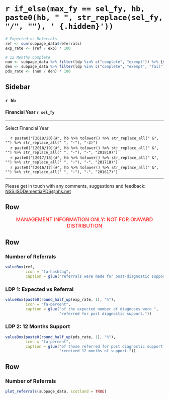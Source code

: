 `r if_else(max_fy == sel_fy, hb, paste0(hb, " ", str_replace(sel_fy, "/", ""), ' {.hidden}'))`
=================================================

```r

# Expected vs Referrals
ref <- sum(subpage_data$referrals)
exp_rate <- (ref / exp) * 100

# 12 Months Complete
num <- subpage_data %>% filter(ldp %in% c("complete", "exempt")) %>% {sum(.$referrals)}
den <- subpage_data %>% filter(ldp %in% c("complete", "exempt", "fail")) %>% {sum(.$referrals)}
pds_rate <- (num / den) * 100

```

Sidebar {.sidebar}
-----------------------------------------------------------------------

### `r hb`
#### Financial Year `r sel_fy`

***

Select Financial Year

<!-- For some reason need '-2' on end of 1819 links - check why this is -->
|     `r paste0("[2019/20](#", hb %>% tolower() %>% str_replace_all(" &", "") %>% str_replace_all(" ", "-"), "-3)")`
|     `r paste0("[2018/19](#", hb %>% tolower() %>% str_replace_all(" &", "") %>% str_replace_all(" ", "-"), "-", "201819)")`
|     `r paste0("[2017/18](#", hb %>% tolower() %>% str_replace_all(" &", "") %>% str_replace_all(" ", "-"), "-", "201718)")`
|     `r paste0("[2016/17](#", hb %>% tolower() %>% str_replace_all(" &", "") %>% str_replace_all(" ", "-"), "-", "201617)")`

***

<!-- Reword this and try and force to bottom of sidebar -->
Please get in touch with any comments, suggestions and feedback: [NSS.ISDDementiaPDS@nhs.net](mailto:NSS.ISDDementiaPDS@nhs.net)


Row {data-height=30}
-----------------------------------------------------------------------

<!-- Management Information tagline -->
<font size="3"> 
<center> 
<span style="color:red"> 
MANAGEMENT INFORMATION ONLY: NOT FOR ONWARD DISTRIBUTION 
</span> </center> </font> 


Row
----------------------------------------------------------------------

### Number of Referrals

```r
valueBox(ref, 
         icon = "fa-hashtag",
         caption = glue("referrals were made for post-diagnostic support."))
```

### LDP 1: Expected vs Referral

```r
valueBox(paste0(round_half_up(exp_rate, 1), "%"), 
         icon = "fa-percent",
         caption = glue("of the expected number of diagnoses were ",
                        "referred for post diagnostic support."))
```

### LDP 2: 12 Months Support

```r
valueBox(paste0(round_half_up(pds_rate, 1), "%"), 
         icon = "fa-percent",
         caption = glue("of those referred for post diagnostic support ",
                        "received 12 months of support."))
```


Row {data-height=500}
----------------------------------------------------------------------

### Number of Referrals {data-width=800}

```r

plot_referrals(subpage_data, scotland = TRUE)

```

